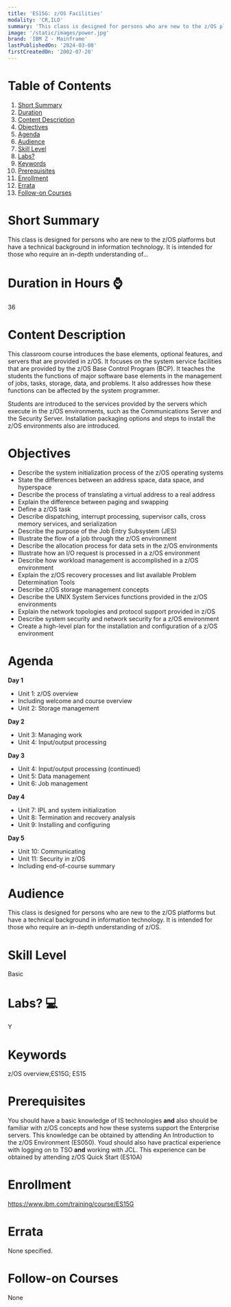 ```yaml
---
title: 'ES15G: z/OS Facilities'
modality: 'CR,ILO'
summary: 'This class is designed for persons who are new to the z/OS platforms but have a technical background in information technology. It is intended for those who require an in-depth understanding of...'
image: '/static/images/power.jpg'
brand: 'IBM Z - Mainframe'
lastPublishedOn: '2024-03-08'
firstCreatedOn: '2002-07-20'
---
```

# Table of Contents
1.  [Short Summary](#short-summary)
2.  [Duration](#duration-in-hours-)
3.  [Content Description](#content-description)
4.  [Objectives](#objectives)
5.  [Agenda](#agenda)
6.  [Audience](#audience)
7.  [Skill Level](#skill-level)
8.  [Labs?](#labs-)
9.  [Keywords](#keywords)
10. [Prerequisites](#prerequisites)
11. [Enrollment](#enrollment)
12. [Errata](#errata)
13. [Follow-on Courses](#follow-on-courses)

# Short Summary
This class is designed for persons who are new to the z/OS platforms but have a technical background in information technology. It is intended for those who require an in-depth understanding of...

# Duration in Hours ⌚
36

# Content Description
This classroom course introduces the base elements, optional features, and servers that are provided in z/OS. It focuses on the system service facilities that are provided by the z/OS Base Control Program (BCP). It teaches the students the functions of major software base elements in the management of jobs, tasks, storage, data, and problems. It also addresses how these functions can be affected by the system programmer.


Students are introduced to the services provided by the servers which execute in the z/OS environments, such as the Communications Server and the Security Server. Installation packaging options and steps to install the z/OS environments also are introduced.



# Objectives
* Describe the system initialization process of the z/OS operating systems
* State the differences between an address space, data space, and hyperspace
* Describe the process of translating a virtual address to a real address
* Explain the difference between paging and swapping
* Define a z/OS task
* Describe dispatching, interrupt processing, supervisor calls, cross memory services, and serialization
* Describe the purpose of the Job Entry Subsystem (JES)
* Illustrate the flow of a job through the z/OS environment
* Describe the allocation process for data sets in the z/OS environments
* Illustrate how an I/O request is processed in a z/OS environment
* Describe how workload management is accomplished in a z/OS environment
* Explain the z/OS recovery processes and list available Problem Determination Tools
* Describe z/OS storage management concepts
* Describe the UNIX System Services functions provided in the z/OS environments
* Explain the network topologies and protocol support provided in z/OS
* Describe system security and network security for a z/OS environment
* Create a high-level plan for the installation and configuration of a z/OS environment


# Agenda
**Day 1**

* Unit 1: z/OS overview
* Including welcome and course overview
* Unit 2: Storage management

**Day 2**

* Unit 3: Managing work
* Unit 4: Input/output processing

**Day 3**

* Unit 4: Input/output processing (continued)
* Unit 5: Data management
* Unit 6: Job management

**Day 4**

* Unit 7: IPL and system initialization
* Unit 8: Termination and recovery analysis
* Unit 9: Installing and configuring

**Day 5**

* Unit 10: Communicating
* Unit 11: Security in z/OS
* Including end-of-course summary


# Audience
This class is designed for persons who are new to the z/OS platforms but have a technical background in information technology. It is intended for those who require an in-depth understanding of z/OS.



# Skill Level
Basic

# Labs? 💻
Y

# Keywords
z/OS overview;ES15G; ES15

# Prerequisites
You should have a basic knowledge of IS technologies **and** also should be familiar with z/OS concepts and how these systems support the Enterprise servers. This knowledge can be obtained by attending An Introduction to the z/OS Environment (ES050). Youd should also have practical experience with logging on to TSO **and** working with JCL. This experience can be obtained by attending z/OS Quick Start (ES10A)



# Enrollment
https://www.ibm.com/training/course/ES15G

# Errata
None specified.

# Follow-on Courses
None

